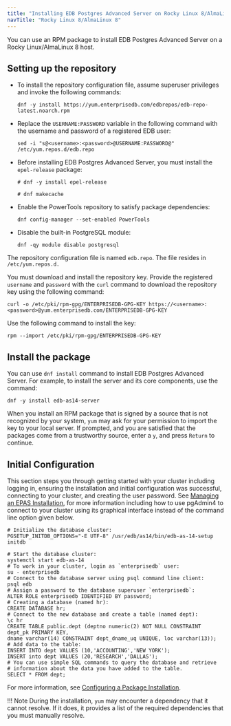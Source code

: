 ```yaml
---
title: "Installing EDB Postgres Advanced Server on Rocky Linux 8/AlmaLinux 8 x86"
navTitle: "Rocky Linux 8/AlmaLinux 8"
---
```


You can use an RPM package to install EDB Postgres Advanced Server on a Rocky Linux/AlmaLinux 8 host.

## Setting up the repository

-   To install the repository configuration file, assume superuser privileges and invoke the following commands:

    ```text
    dnf -y install https://yum.enterprisedb.com/edbrepos/edb-repo-latest.noarch.rpm
    ```

-   Replace the `USERNAME:PASSWORD` variable in the following command with the username and password of a registered EDB user:

    ```text
    sed -i "s@<username>:<password>@USERNAME:PASSWORD@" /etc/yum.repos.d/edb.repo
    ```

-   Before installing EDB Postgres Advanced Server, you must install the `epel-release` package:

    ```text
    # dnf -y install epel-release

    # dnf makecache
    ```

-   Enable the PowerTools repository to satisfy package dependencies:

    ```text
    dnf config-manager --set-enabled PowerTools
    ```

-   Disable the built-in PostgreSQL module:

    ```text
    dnf -qy module disable postgresql
    ```

The repository configuration file is named `edb.repo`. The file resides in `/etc/yum.repos.d.` 

You must download and install the repository key. Provide the registered `username` and `password` with the `curl` command to download the repository key using the following command:

```text
curl -o /etc/pki/rpm-gpg/ENTERPRISEDB-GPG-KEY https://<username>:<password>@yum.enterprisedb.com/ENTERPRISEDB-GPG-KEY
```

Use the following command to install the key:

```text
rpm --import /etc/pki/rpm-gpg/ENTERPRISEDB-GPG-KEY
```

## Install the package

You can use `dnf install` command to install EDB Postgres Advanced Server. For example, to install the server and its core components, use the command:

```text
dnf -y install edb-as14-server
```

When you install an RPM package that is signed by a source that is not recognized by your system, `yum` may ask for your permission to import the key to your local server. If prompted, and you are satisfied that the packages come from a trustworthy source, enter a `y`, and press `Return` to continue.

## Initial Configuration
This section steps you through getting started with your cluster including logging in, ensuring the installation and initial configuration was successful, connecting to your cluster, and creating the user password. See [Managing an EPAS Installation](/epas/latest/deployment_options/epas_inst_linux/managing_an_advanced_server_installation), for more information including how to use pgAdmin4 to connect to your cluster using its graphical interface instead of the command line option given below.

```shell
# Initialize the database cluster:
PGSETUP_INITDB_OPTIONS="-E UTF-8" /usr/edb/as14/bin/edb-as-14-setup initdb
   
# Start the database cluster:
systemctl start edb-as-14
# To work in your cluster, login as `enterprisedb` user:
su - enterprisedb
# Connect to the database server using psql command line client:
psql edb
# Assign a password to the database superuser `enterprisedb`:
ALTER ROLE enterprisedb IDENTIFIED BY password;
# Creating a database (named hr):
CREATE DATABASE hr;
# Connect to the new database and create a table (named dept):
\c hr
CREATE TABLE public.dept (deptno numeric(2) NOT NULL CONSTRAINT dept_pk PRIMARY KEY, 
dname varchar(14) CONSTRAINT dept_dname_uq UNIQUE, loc varchar(13));
# Add data to the table:
INSERT INTO dept VALUES (10,'ACCOUNTING','NEW YORK');
INSERT into dept VALUES (20,'RESEARCH','DALLAS');
# You can use simple SQL commands to query the database and retrieve 
# information about the data you have added to the table. 
SELECT * FROM dept;
```

For more information, see [Configuring a Package Installation](#configuring-a-package-installation).

!!! Note
    During the installation, `yum` may encounter a dependency that it cannot resolve. If it does, it provides a list of the required dependencies that you must manually resolve.
